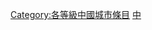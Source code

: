{{catmore1|[[Wikipedia:中国城市专题|Wikipedia:中国城市专题]]}}
{{Articles by Quality| topic=中国城市|project=中国城市|format=TOC}}
{{Wikipedia category}}
{{emptycat}}
[[Category:各等級中國城市條目|Category:各等級中國城市條目]]
[[Category:甲級城市條目|中]]